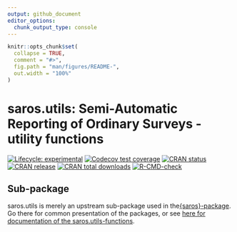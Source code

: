 ```yaml
---
output: github_document
editor_options: 
  chunk_output_type: console
---
```


<!-- README.md is generated from README.Rmd. Please edit that file -->

```r
knitr::opts_chunk$set(
  collapse = TRUE,
  comment = "#>",
  fig.path = "man/figures/README-",
  out.width = "100%"
)
```

# saros.utils: Semi-Automatic Reporting of Ordinary Surveys - utility functions

<!-- badges: start -->

[![Lifecycle: experimental](https://img.shields.io/badge/lifecycle-experimental-orange.svg)](https://lifecycle.r-lib.org/articles/stages.html#experimental)
[![Codecov test coverage](https://codecov.io/gh/NIFU-NO/saros.utils/branch/main/graph/badge.svg)](https://app.codecov.io/gh/NIFU-NO/saros.utils?branch=main)
[![CRAN status](https://www.r-pkg.org/badges/version/saros.utils)](https://CRAN.R-project.org/package=saros.utils)
[![CRAN release](https://www.r-pkg.org/badges/version-ago/saros.utils)](https://CRAN.R-project.org/package=saros.utils)
[![CRAN total downloads](https://cranlogs.r-pkg.org/badges/grand-total/saros.utils)](https://CRAN.R-project.org/package=saros.utils)
[![R-CMD-check](https://github.com/NIFU-NO/saros.utils/actions/workflows/R-CMD-check.yaml/badge.svg)](https://github.com/NIFU-NO/saros.utils/actions/workflows/R-CMD-check.yaml)
<!-- badges: end -->


## Sub-package
saros.utils is merely an upstream sub-package used in the[{saros}-package](https://github.com/NIFU-NO/saros/). Go there for common presentation of the packages, or see [here for documentation of the saros.utils-functions](https://nifu-no.github.io/saros.utils/).

